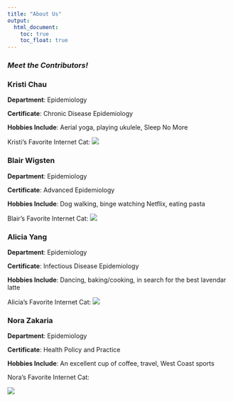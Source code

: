 ```yaml
---
title: "About Us"
output: 
  html_document:
    toc: true
    toc_float: true
---
```


### _Meet the Contributors!_


### Kristi Chau

**Department**: Epidemiology

**Certificate**: Chronic Disease Epidemiology

**Hobbies Include**: Aerial yoga, playing ukulele, Sleep No More

Kristi's Favorite Internet Cat: 
![](kristi_cat.jpg)


### Blair Wigsten

**Department**: Epidemiology

**Certificate**: Advanced Epidemiology

**Hobbies Include**: Dog walking, binge watching Netflix, eating pasta

Blair's Favorite Internet Cat: 
![](images/blair_cat.jpeg)


### Alicia Yang

**Department**: Epidemiology

**Certificate**: Infectious Disease Epidemiology

**Hobbies Include**: Dancing, baking/cooking, in search for the best lavendar latte

Alicia's Favorite Internet Cat: 
![](Images/alicia_cat.jpg)


### Nora Zakaria

**Department**: Epidemiology

**Certificate**: Health Policy and Practice

**Hobbies Include**: An excellent cup of coffee, travel, West Coast sports

Nora's Favorite Internet Cat:

![](Images/nora_cat.jpg)